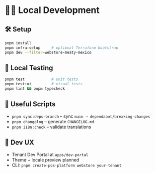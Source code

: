 

# 👨‍💻 Local Development

## 🛠 Setup

```bash
pnpm install
pnpm infra:setup     # optional Terraform bootstrap
pnpm dev --filter=webstore-meaty-mexico
```

## 🧪 Local Testing

```bash
pnpm test            # unit tests
pnpm test:ui         # visual tests
pnpm lint && pnpm typecheck
```

## 🧼 Useful Scripts

- `pnpm sync:deps-branch` – sync `main → dependabot/breaking-changes`
- `pnpm changelog` – generate `CHANGELOG.md`
- `pnpm i18n:check` – validate translations

## 🧪 Dev UX

- Tenant Dev Portal at `apps/dev-portal`
- Theme + locale preview planned
- CLI: `pnpm create-pos-platform webstore your-tenant`